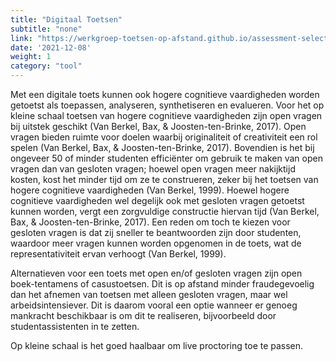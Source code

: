 ```yaml
---
title: "Digitaal Toetsen"
subtitle: "none"
link: "https://werkgroep-toetsen-op-afstand.github.io/assessment-selection-tool/methods/digital_assessment/"
date: '2021-12-08'
weight: 1
category: "tool"
---
```


Met een digitale toets kunnen ook hogere cognitieve vaardigheden worden getoetst als toepassen, analyseren, synthetiseren en evalueren. Voor het op kleine schaal toetsen van hogere cognitieve vaardigheden zijn open vragen bij uitstek geschikt (Van Berkel, Bax, & Joosten-ten-Brinke, 2017). Open vragen bieden ruimte voor doelen waarbij originaliteit of creativiteit een rol spelen (Van Berkel, Bax, & Joosten-ten-Brinke, 2017). Bovendien is het bij ongeveer 50 of minder studenten efficiënter om gebruik te maken van open vragen dan van gesloten vragen; hoewel open vragen meer nakijktijd kosten, kost het minder tijd om ze te construeren, zeker bij het toetsen van hogere cognitieve vaardigheden (Van Berkel, 1999). Hoewel hogere cognitieve vaardigheden wel degelijk ook met gesloten vragen getoetst kunnen worden, vergt een zorgvuldige constructie hiervan tijd (Van Berkel, Bax, & Joosten-ten-Brinke, 2017). Een reden om toch te kiezen voor gesloten vragen is dat zij sneller te beantwoorden zijn door studenten, waardoor meer vragen kunnen worden opgenomen in de toets, wat de representativiteit ervan verhoogt (Van Berkel, 1999). 

Alternatieven voor een toets met open en/of gesloten vragen zijn open boek-tentamens of casustoetsen. Dit is op afstand minder fraudegevoelig dan het afnemen van toetsen met alleen gesloten vragen, maar wel arbeidsintensiever. Dit is daarom vooral een optie wanneer er genoeg mankracht beschikbaar is om dit te realiseren, bijvoorbeeld door studentassistenten in te zetten. 

Op kleine schaal is het goed haalbaar om live proctoring toe te passen. 